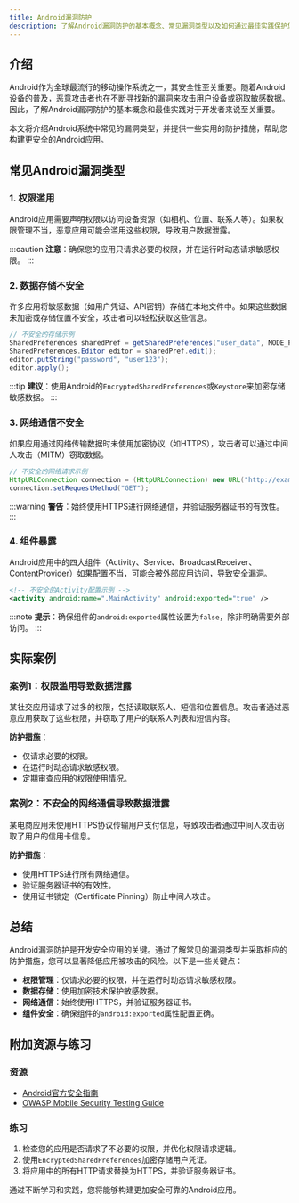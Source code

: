 ```yaml
---
title: Android漏洞防护
description: 了解Android漏洞防护的基本概念、常见漏洞类型以及如何通过最佳实践保护您的应用免受攻击。
---
```


## 介绍

Android作为全球最流行的移动操作系统之一，其安全性至关重要。随着Android设备的普及，恶意攻击者也在不断寻找新的漏洞来攻击用户设备或窃取敏感数据。因此，了解Android漏洞防护的基本概念和最佳实践对于开发者来说至关重要。

本文将介绍Android系统中常见的漏洞类型，并提供一些实用的防护措施，帮助您构建更安全的Android应用。

## 常见Android漏洞类型

### 1. 权限滥用
Android应用需要声明权限以访问设备资源（如相机、位置、联系人等）。如果权限管理不当，恶意应用可能会滥用这些权限，导致用户数据泄露。

:::caution
**注意**：确保您的应用只请求必要的权限，并在运行时动态请求敏感权限。
:::

### 2. 数据存储不安全
许多应用将敏感数据（如用户凭证、API密钥）存储在本地文件中。如果这些数据未加密或存储位置不安全，攻击者可以轻松获取这些信息。

```java
// 不安全的存储示例
SharedPreferences sharedPref = getSharedPreferences("user_data", MODE_PRIVATE);
SharedPreferences.Editor editor = sharedPref.edit();
editor.putString("password", "user123");
editor.apply();
```

:::tip
**建议**：使用Android的`EncryptedSharedPreferences`或`Keystore`来加密存储敏感数据。
:::

### 3. 网络通信不安全
如果应用通过网络传输数据时未使用加密协议（如HTTPS），攻击者可以通过中间人攻击（MITM）窃取数据。

```java
// 不安全的网络请求示例
HttpURLConnection connection = (HttpURLConnection) new URL("http://example.com").openConnection();
connection.setRequestMethod("GET");
```

:::warning
**警告**：始终使用HTTPS进行网络通信，并验证服务器证书的有效性。
:::

### 4. 组件暴露
Android应用中的四大组件（Activity、Service、BroadcastReceiver、ContentProvider）如果配置不当，可能会被外部应用访问，导致安全漏洞。

```xml
<!-- 不安全的Activity配置示例 -->
<activity android:name=".MainActivity" android:exported="true" />
```

:::note
**提示**：确保组件的`android:exported`属性设置为`false`，除非明确需要外部访问。
:::

## 实际案例

### 案例1：权限滥用导致数据泄露
某社交应用请求了过多的权限，包括读取联系人、短信和位置信息。攻击者通过恶意应用获取了这些权限，并窃取了用户的联系人列表和短信内容。

**防护措施**：
- 仅请求必要的权限。
- 在运行时动态请求敏感权限。
- 定期审查应用的权限使用情况。

### 案例2：不安全的网络通信导致数据泄露
某电商应用未使用HTTPS协议传输用户支付信息，导致攻击者通过中间人攻击窃取了用户的信用卡信息。

**防护措施**：
- 使用HTTPS进行所有网络通信。
- 验证服务器证书的有效性。
- 使用证书锁定（Certificate Pinning）防止中间人攻击。

## 总结

Android漏洞防护是开发安全应用的关键。通过了解常见的漏洞类型并采取相应的防护措施，您可以显著降低应用被攻击的风险。以下是一些关键点：

- **权限管理**：仅请求必要的权限，并在运行时动态请求敏感权限。
- **数据存储**：使用加密技术保护敏感数据。
- **网络通信**：始终使用HTTPS，并验证服务器证书。
- **组件安全**：确保组件的`android:exported`属性配置正确。

## 附加资源与练习

### 资源
- [Android官方安全指南](https://developer.android.com/training/articles/security-tips)
- [OWASP Mobile Security Testing Guide](https://owasp.org/www-project-mobile-security-testing-guide/)

### 练习
1. 检查您的应用是否请求了不必要的权限，并优化权限请求逻辑。
2. 使用`EncryptedSharedPreferences`加密存储用户凭证。
3. 将应用中的所有HTTP请求替换为HTTPS，并验证服务器证书。

通过不断学习和实践，您将能够构建更加安全可靠的Android应用。